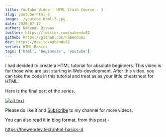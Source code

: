 ```yaml
---
title: YouTube Video | HTML Crash Course - 3
slug: youtube-html-3
image: ./youtube-html-3.jpg
date: 2020-07-17
author: Nabendu Biswas
twitter: https://twitter.com/nabendu82
github: https://github.com/nabendu82
dev: https://dev.to/nabendu82
series: HTML-Basics
tags: ['html', 'beginners', 'youtube']
---
```


I had decided to create a HTML tutorial for absolute beginners. This video is for those who are just starting in Web-development. After this video, you can take the code in this tutorial and treat as as your little cheatsheet for HTML.

Here is the final part of the series.

<div className={styles.image__small}>

[![alt text](https://res.cloudinary.com/dxkxvfo2o/image/upload/v1594799468/HTML_ghnsrv.png)](https://youtu.be/d8Xp1SYbR9M "HTML - 3")

</div>

Please do like it and [Subscribe](https://www.youtube.com/channel/UCRf7mazcufqZxd2pR3oQJuQ?sub_confirmation=1) to my channel for more videos.

You can also read it in blog format, from this post -

https://thewebdev.tech/html-basics-4


